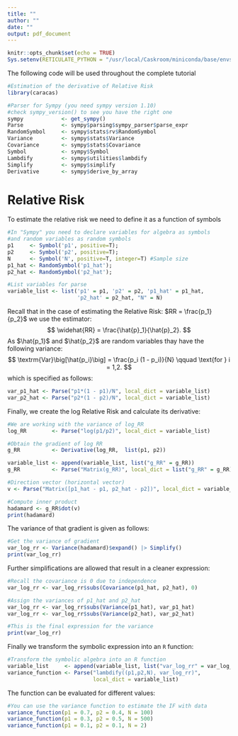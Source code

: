 ```yaml
---
title: ""
author: ""
date: ""
output: pdf_document
---
```


```r
knitr::opts_chunk$set(echo = TRUE)
Sys.setenv(RETICULATE_PYTHON = "/usr/local/Caskroom/miniconda/base/envs/DELTAMETHOD_MIGUEL/bin/python")
```

The following code will be used throughout the complete tutorial

```r
#Estimation of the derivative of Relative Risk
library(caracas)

#Parser for Sympy (you need sympy version 1.10)
#check sympy_version() to see you have the right one
sympy            <- get_sympy()
Parse            <- sympy$parsing$sympy_parser$parse_expr
RandomSymbol     <- sympy$stats$rv$RandomSymbol
Variance         <- sympy$stats$Variance
Covariance       <- sympy$stats$Covariance
Symbol           <- sympy$Symbol
Lambdify         <- sympy$utilities$lambdify
Simplify         <- sympy$simplify
Derivative       <- sympy$derive_by_array
```

# Relative Risk

To estimate the relative risk we need to define it as a function of symbols
```r
#In "Sympy" you need to declare variables for algebra as symbols
#and random variables as random symbols
p1     <- Symbol('p1', positive=T);
p2     <- Symbol('p2', positive=T);
N      <- Symbol('N', positive=T, integer=T) #Sample size
p1_hat <- RandomSymbol('p1_hat');
p2_hat <- RandomSymbol('p2_hat');  

#List variables for parse
variable_list <- list('p1' = p1, 'p2' = p2, 'p1_hat' = p1_hat,
                      'p2_hat' = p2_hat, "N" = N)
```

Recall that in the case of estimating the Relative Risk:
$RR = \frac{p_1}{p_2}$ we use the estimator:
$$
\widehat{RR} = \frac{\hat{p}_1}{\hat{p}_2}.
$$
As $\hat{p_1}$ and $\hat{p_2}$ are random variables thay have the following variance:
$$
\textrm{Var}\big[\hat{p_i}\big] = \frac{p_i (1 - p_i)}{N} \qquad \text{for } i = 1,2.
$$
which is specified as follows:

```r
var_p1_hat <- Parse("p1*(1 - p1)/N", local_dict = variable_list)
var_p2_hat <- Parse("p2*(1 - p2)/N", local_dict = variable_list)
```

Finally, we create the log Relative Risk and calculate its derivative:

```r
#We are working with the variance of log_RR
log_RR        <- Parse("log(p1/p2)", local_dict = variable_list)

#Obtain the gradient of log RR
g_RR          <- Derivative(log_RR,  list(p1, p2))

variable_list <- append(variable_list, list("g_RR" = g_RR))
g_RR          <- Parse("Matrix(g_RR)", local_dict = list("g_RR" = g_RR))

#Direction vector (horizontal vector)
v <- Parse("Matrix([p1_hat - p1, p2_hat - p2])", local_dict = variable_list)

#Compute inner product
hadamard <- g_RR$dot(v)
print(hadamard)
```

The variance of that gradient is given as follows:
```r
#Get the variance of gradient
var_log_rr <- Variance(hadamard)$expand() |> Simplify()
print(var_log_rr)
```

Further simplifications are allowed that result in a cleaner expression: 

```r
#Recall the covariance is 0 due to independence
var_log_rr <- var_log_rr$subs(Covariance(p1_hat, p2_hat), 0)

#Assign the variances of p1_hat and p2_hat
var_log_rr <- var_log_rr$subs(Variance(p1_hat), var_p1_hat)
var_log_rr <- var_log_rr$subs(Variance(p2_hat), var_p2_hat)

#This is the final expression for the variance
print(var_log_rr)
```

Finally we transform the symbolic expression into an `R` function: 

```r
#Transform the symbolic algebra into an R function
variable_list     <- append(variable_list, list("var_log_rr" = var_log_rr))
variance_function <- Parse("lambdify((p1,p2,N), var_log_rr)", 
                           local_dict = variable_list)
```

The function can be evaluated for different values:
```r
#You can use the variance function to estimate the IF with data
variance_function(p1 = 0.7, p2 = 0.4, N = 100)
variance_function(p1 = 0.3, p2 = 0.5, N = 500)
variance_function(p1 = 0.1, p2 = 0.1, N = 2)
```